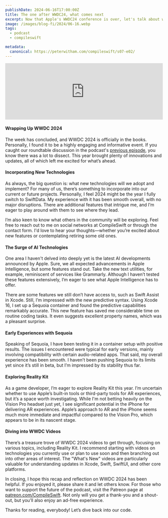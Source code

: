```yaml
---
publishDate: 2024-06-16T17:00:00Z
title: The one after WWDC24, what comes next
excerpt: Now that Apple's WWDC24 conference is over, let's talk about what comes next and plan for the fall.
image: /images/blog-fi/2024/06-16.webp
tags:
  - podcast
  - compileswift

metadata:
  canonical: https://peterwitham.com/compileswift/s07-e02/
---
```


<iframe width="100%" height="180" frameborder="no" scrolling="no" seamless="" src="https://share.transistor.fm/e/2617a237"></iframe>

<Player/>

#### Wrapping Up WWDC 2024

The week has concluded, and WWDC 2024 is officially in the books. Personally, I found it to be a highly engaging and informative event. If you caught our roundtable discussion in the podcast's [previous episode](/2024/compileswift/s07-e01), you know there was a lot to dissect. This year brought plenty of innovations and updates, all of which left me excited for what’s ahead.

#### Incorporating New Technologies

As always, the big question is: what new technologies will we adopt and implement? For many of us, there’s something to incorporate into our current or future projects. Personally, I feel 2024 might be the year I fully switch to SwiftData. My experience with it has been smooth overall, with no major disruptions. There are additional features that intrigue me, and I’m eager to play around with them to see where they lead.

I’m also keen to know what others in the community will be exploring. Feel free to reach out to me on social networks at CompileSwift or through the contact form. I'd love to hear your thoughts—whether you’re excited about new features or contemplating retiring some old ones.

#### The Surge of AI Technologies

One area I haven't delved into deeply yet is the latest AI developments announced by Apple. Sure, we all expected advancements in Apple Intelligence, but some features stand out. Take the new text utilities, for example, reminiscent of services like Grammarly. Although I haven’t tested these features extensively, I’m eager to see what Apple Intelligence has to offer.

There are some features we still don’t have access to, such as Swift Assist in Xcode. Still, I’m impressed with the new predictive syntax. Using Xcode 16, I set up a Sequoia container and found the predictive capabilities remarkably accurate. This new feature has saved me considerable time on routine coding tasks. It even suggests excellent property names, which was a pleasant surprise.

#### Early Experiences with Sequoia

Speaking of Sequoia, I have been testing it in a container setup with positive results. The issues I encountered were typical for early versions, mainly involving compatibility with certain audio-related apps. That said, my overall experience has been smooth. I haven’t been pushing Sequoia to its limits yet since it’s still in beta, but I’m impressed by its stability thus far.

#### Exploring Reality Kit

As a game developer, I’m eager to explore Reality Kit this year. I’m uncertain whether to use Apple’s built-in tools or third-party tools for AR experiences, but it’s a space worth investigating. While I'm not betting heavily on the Vision Pro headset just yet, I see significant potential in the iPhone for delivering AR experiences. Apple’s approach to AR and the iPhone seems much more immediate and impactful compared to the Vision Pro, which appears to be in its nascent stage.

#### Diving into WWDC Videos

There’s a treasure trove of WWDC 2024 videos to get through, focusing on various topics, including Reality Kit. I recommend starting with videos on technologies you currently use or plan to use soon and then branching out into other areas of interest. The "What's New" videos are particularly valuable for understanding updates in Xcode, Swift, SwiftUI, and other core platforms.

In closing, I hope this recap and reflection on WWDC 2024 has been helpful. If you enjoyed it, please share it and let others know. For those who want to support the future of the podcast, visit the Patreon page at [patreon.com/CompileSwift](https://www.patreon.com/CompileSwift). Not only will you get a thank-you and a shout-out, but you’ll also enjoy an ad-free experience.

Thanks for reading, everybody! Let’s dive back into our code.
